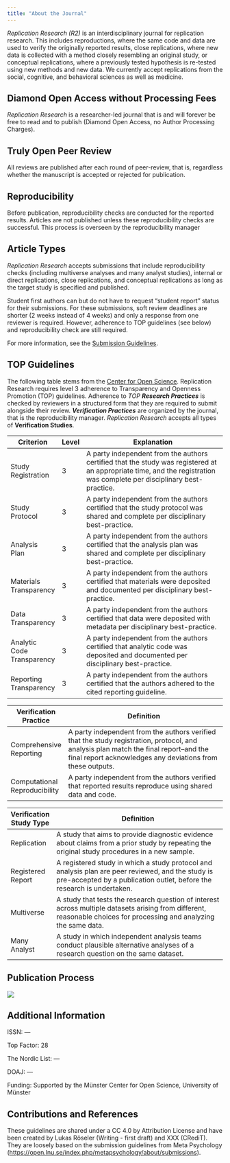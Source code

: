 ```yaml
---
title: "About the Journal"
---
```


*Replication Research (R2)* is an interdisciplinary journal for replication research. This includes reproductions, where the same code and data are used to verify the originally reported results, close replications, where new data is collected with a method closely resembling an original study, or conceptual replications, where a previously tested hypothesis is re-tested using new methods and new data. We currently accept replications from the social, cognitive, and behavioral sciences as well as medicine.

## Diamond Open Access without Processing Fees

*Replication Research* is a researcher-led journal that is and will forever be free to read and to publish (Diamond Open Access, no Author Processing Charges).

## Truly Open Peer Review

All reviews are published after each round of peer-review, that is, regardless whether the manuscript is accepted or rejected for publication.

## Reproducibility

Before publication, reproducibility checks are conducted for the reported results. Articles are not published unless these reproducibility checks are successful. This process is overseen by the reproducibility manager

## Article Types

*Replication Research* accepts submissions that include reproducibility checks (including multiverse analyses and many analyst studies), internal or direct replications, close replications, and conceptual replications as long as the target study is specified and published.

Student first authors can but do not have to request "student report" status for their submissions. For these submissions, soft review deadlines are shorter (2 weeks instead of 4 weeks) and only a response from one reviewer is required. However, adherence to TOP guidelines (see below) and reproducibility check are still required.

For more information, see the [Submission Guidelines](https://lukasroeseler.github.io/replicationresearch_mockup/submissions.html).

## TOP Guidelines

The following table stems from the [Center for Open Science](https://www.cos.io/blog/new-preprint-introduces-major-update-to-the-top-guidelines). Replication Research requires level 3 adherence to Transparency and Openness Promotion (TOP) guidelines. Adherence to *TOP **Research Practices*** is checked by reviewers in a structured form that they are required to submit alongside their review. ***Verification Practices*** are organized by the journal, that is the reproducibility manager. *Replication Research* accepts all types of **Verification Studies**.

+------------------------+-----------+------------------------------------------------------------------------------------------------------------------------------------------------------------------------+
| **Criterion**          | **Level** | **Explanation**                                                                                                                                                        |
+========================+===========+========================================================================================================================================================================+
| Study Registration     | 3         | A party independent from the authors certified that the study was registered at an appropriate time, and the registration was complete per disciplinary best-practice. |
+------------------------+-----------+------------------------------------------------------------------------------------------------------------------------------------------------------------------------+
| Study \                | 3         | A party independent from the authors certified that the study protocol was shared and complete per disciplinary best-practice.                                         |
| Protocol               |           |                                                                                                                                                                        |
+------------------------+-----------+------------------------------------------------------------------------------------------------------------------------------------------------------------------------+
| Analysis \             | 3         | A party independent from the authors certified that the analysis plan was shared and complete per disciplinary best-practice.                                          |
| Plan                   |           |                                                                                                                                                                        |
+------------------------+-----------+------------------------------------------------------------------------------------------------------------------------------------------------------------------------+
| Materials Transparency | 3         | A party independent from the authors certified that materials were deposited and documented per disciplinary best-practice.                                            |
+------------------------+-----------+------------------------------------------------------------------------------------------------------------------------------------------------------------------------+
| Data \                 | 3         | A party independent from the authors certified that data were deposited with metadata per disciplinary best-practice.                                                  |
| Transparency           |           |                                                                                                                                                                        |
+------------------------+-----------+------------------------------------------------------------------------------------------------------------------------------------------------------------------------+
| Analytic Code \        | 3         | A party independent from the authors certified that analytic code was deposited and documented per disciplinary best-practice.                                         |
| Transparency           |           |                                                                                                                                                                        |
+------------------------+-----------+------------------------------------------------------------------------------------------------------------------------------------------------------------------------+
| Reporting Transparency | 3         | A party independent from the authors certified that the authors adhered to the cited reporting guideline.                                                              |
+------------------------+-----------+------------------------------------------------------------------------------------------------------------------------------------------------------------------------+

| Verification Practice         | Definition                                                                                                                                                                                          |
|-------------------------------|-----------------------------------------------------------------------------------------------------------------------------------------------------------------------------------------------------|
| Comprehensive Reporting       | A party independent from the authors verified that the study registration, protocol, and analysis plan match the final report--and the final report acknowledges any deviations from these outputs. |
| Computational Reproducibility | A party independent from the authors verified that reported results reproduce using shared data and code.                                                                                           |

| Verification Study Type | Definition                                                                                                                                                                  |
|-------------------------|-----------------------------------------------------------------------------------------------------------------------------------------------------------------------------|
| Replication             | A study that aims to provide diagnostic evidence about claims from a prior study by repeating the original study procedures in a new sample.                                |
| Registered Report       | A registered study in which a study protocol and analysis plan are peer reviewed, and the study is pre-accepted by a publication outlet, before the research is undertaken. |
| Multiverse              | A study that tests the research question of interest across multiple datasets arising from different, reasonable choices for processing and analyzing the same data.        |
| Many Analyst            | A study in which independent analysis teams conduct plausible alternative analyses of a research question on the same dataset.                                              |

## Publication Process

![](img/publicationprocess.jpg)

## Additional Information

ISSN: ---

Top Factor: 28

The Nordic List: --- 

DOAJ: ---

Funding: Supported by the Münster Center for Open Science, University of Münster

## Contributions and References

These guidelines are shared under a CC 4.0 by Attribution License and have been created by Lukas Röseler (Writing - first draft) and XXX (CRediT). They are loosely based on the submission guidelines from Meta Psychology (<https://open.lnu.se/index.php/metapsychology/about/submissions>). 
